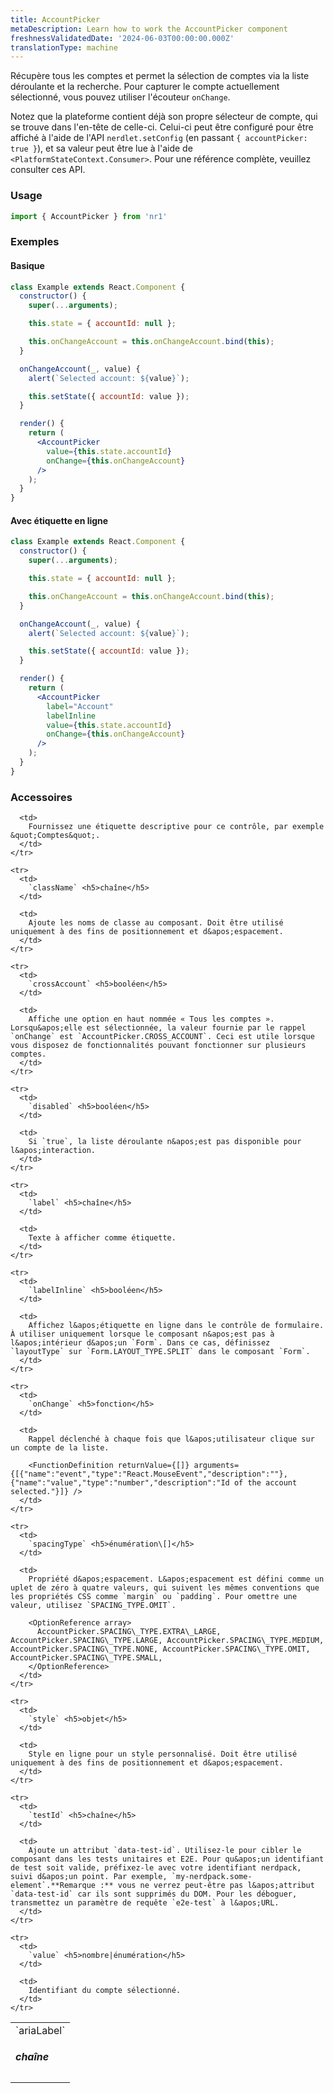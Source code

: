 ```yaml
---
title: AccountPicker
metaDescription: Learn how to work the AccountPicker component
freshnessValidatedDate: '2024-06-03T00:00:00.000Z'
translationType: machine
---
```


Récupère tous les comptes et permet la sélection de comptes via la liste déroulante et la recherche. Pour capturer le compte actuellement sélectionné, vous pouvez utiliser l&apos;écouteur `onChange`.

Notez que la plateforme contient déjà son propre sélecteur de compte, qui se trouve dans l&apos;en-tête de celle-ci. Celui-ci peut être configuré pour être affiché à l&apos;aide de l&apos;API `nerdlet.setConfig` (en passant `{ accountPicker: true }`), et sa valeur peut être lue à l&apos;aide de `<PlatformStateContext.Consumer>`. Pour une référence complète, veuillez consulter ces API.

### Usage

```jsx
import { AccountPicker } from 'nr1'
```

### Exemples

#### Basique

```jsx
class Example extends React.Component {
  constructor() {
    super(...arguments);

    this.state = { accountId: null };

    this.onChangeAccount = this.onChangeAccount.bind(this);
  }

  onChangeAccount(_, value) {
    alert(`Selected account: ${value}`);

    this.setState({ accountId: value });
  }

  render() {
    return (
      <AccountPicker
        value={this.state.accountId}
        onChange={this.onChangeAccount}
      />
    );
  }
}
```

#### Avec étiquette en ligne

```jsx
class Example extends React.Component {
  constructor() {
    super(...arguments);

    this.state = { accountId: null };

    this.onChangeAccount = this.onChangeAccount.bind(this);
  }

  onChangeAccount(_, value) {
    alert(`Selected account: ${value}`);

    this.setState({ accountId: value });
  }

  render() {
    return (
      <AccountPicker
        label="Account"
        labelInline
        value={this.state.accountId}
        onChange={this.onChangeAccount}
      />
    );
  }
}
```

### Accessoires

<table>
  <tbody>
    <tr>
      <td>
        `ariaLabel` <h5>chaîne</h5>
      </td>

      <td>
        Fournissez une étiquette descriptive pour ce contrôle, par exemple &quot;Comptes&quot;.
      </td>
    </tr>

    <tr>
      <td>
        `className` <h5>chaîne</h5>
      </td>

      <td>
        Ajoute les noms de classe au composant. Doit être utilisé uniquement à des fins de positionnement et d&apos;espacement.
      </td>
    </tr>

    <tr>
      <td>
        `crossAccount` <h5>booléen</h5>
      </td>

      <td>
        Affiche une option en haut nommée « Tous les comptes ». Lorsqu&apos;elle est sélectionnée, la valeur fournie par le rappel `onChange` est `AccountPicker.CROSS_ACCOUNT`. Ceci est utile lorsque vous disposez de fonctionnalités pouvant fonctionner sur plusieurs comptes.
      </td>
    </tr>

    <tr>
      <td>
        `disabled` <h5>booléen</h5>
      </td>

      <td>
        Si `true`, la liste déroulante n&apos;est pas disponible pour l&apos;interaction.
      </td>
    </tr>

    <tr>
      <td>
        `label` <h5>chaîne</h5>
      </td>

      <td>
        Texte à afficher comme étiquette.
      </td>
    </tr>

    <tr>
      <td>
        `labelInline` <h5>booléen</h5>
      </td>

      <td>
        Affichez l&apos;étiquette en ligne dans le contrôle de formulaire. À utiliser uniquement lorsque le composant n&apos;est pas à l&apos;intérieur d&apos;un `Form`. Dans ce cas, définissez `layoutType` sur `Form.LAYOUT_TYPE.SPLIT` dans le composant `Form`.
      </td>
    </tr>

    <tr>
      <td>
        `onChange` <h5>fonction</h5>
      </td>

      <td>
        Rappel déclenché à chaque fois que l&apos;utilisateur clique sur un compte de la liste.

        <FunctionDefinition returnValue={[]} arguments={[{"name":"event","type":"React.MouseEvent","description":""},{"name":"value","type":"number","description":"Id of the account selected."}]} />
      </td>
    </tr>

    <tr>
      <td>
        `spacingType` <h5>énumération\[]</h5>
      </td>

      <td>
        Propriété d&apos;espacement. L&apos;espacement est défini comme un uplet de zéro à quatre valeurs, qui suivent les mêmes conventions que les propriétés CSS comme `margin` ou `padding`. Pour omettre une valeur, utilisez `SPACING_TYPE.OMIT`.

        <OptionReference array>
          AccountPicker.SPACING\_TYPE.EXTRA\_LARGE, AccountPicker.SPACING\_TYPE.LARGE, AccountPicker.SPACING\_TYPE.MEDIUM, AccountPicker.SPACING\_TYPE.NONE, AccountPicker.SPACING\_TYPE.OMIT, AccountPicker.SPACING\_TYPE.SMALL,
        </OptionReference>
      </td>
    </tr>

    <tr>
      <td>
        `style` <h5>objet</h5>
      </td>

      <td>
        Style en ligne pour un style personnalisé. Doit être utilisé uniquement à des fins de positionnement et d&apos;espacement.
      </td>
    </tr>

    <tr>
      <td>
        `testId` <h5>chaîne</h5>
      </td>

      <td>
        Ajoute un attribut `data-test-id`. Utilisez-le pour cibler le composant dans les tests unitaires et E2E. Pour qu&apos;un identifiant de test soit valide, préfixez-le avec votre identifiant nerdpack, suivi d&apos;un point. Par exemple, `my-nerdpack.some-element`.**Remarque :** vous ne verrez peut-être pas l&apos;attribut `data-test-id` car ils sont supprimés du DOM. Pour les déboguer, transmettez un paramètre de requête `e2e-test` à l&apos;URL.
      </td>
    </tr>

    <tr>
      <td>
        `value` <h5>nombre|énumération</h5>
      </td>

      <td>
        Identifiant du compte sélectionné.
      </td>
    </tr>
  </tbody>
</table>